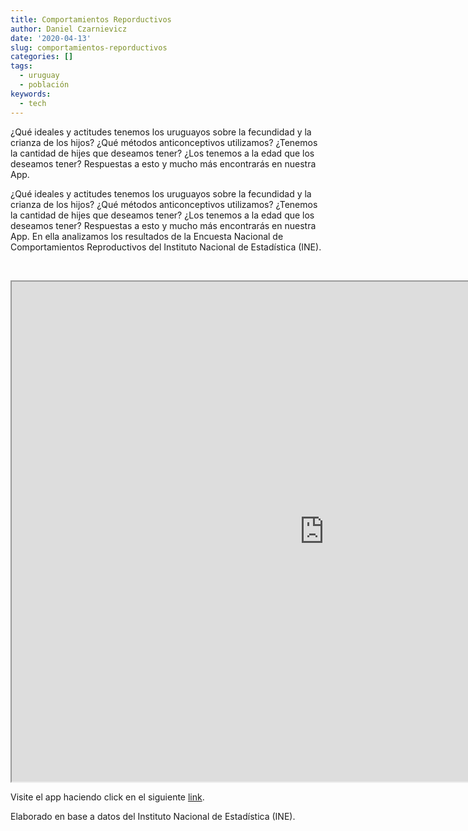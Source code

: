 ```yaml
---
title: Comportamientos Reporductivos
author: Daniel Czarnievicz
date: '2020-04-13'
slug: comportamientos-reporductivos
categories: []
tags:
  - uruguay
  - población
keywords:
  - tech
---
```


¿Qué ideales y actitudes tenemos los uruguayos sobre la fecundidad y la crianza de los hijos? ¿Qué métodos anticonceptivos utilizamos? ¿Tenemos la cantidad de hijes que deseamos tener? ¿Los tenemos a la edad que los deseamos tener? Respuestas a esto y mucho más encontrarás en nuestra App.

<!--more-->

¿Qué ideales y actitudes tenemos los uruguayos sobre la fecundidad y la crianza de los hijos? ¿Qué métodos anticonceptivos utilizamos? ¿Tenemos la cantidad de hijes que deseamos tener? ¿Los tenemos a la edad que los deseamos tener? Respuestas a esto y mucho más encontrarás en nuestra App. En ella analizamos los resultados de la Encuesta Nacional de Comportamientos Reproductivos del Instituto Nacional de Estadística (INE).

<br>

<iframe src="https://daczarne.shinyapps.io/AppENCoR/" style="height:800px; width:1000px;" allowfullscreen></iframe>

Visite el app haciendo click en el siguiente [link](https://daczarne.shinyapps.io/AppENCoR/).

Elaborado en base a datos del Instituto Nacional de Estadística (INE).
